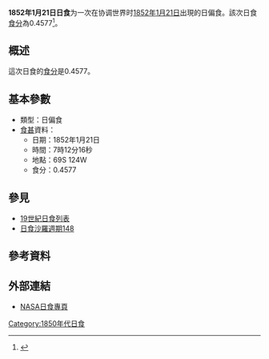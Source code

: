 {{Infobox Solar eclipse
| Year        = 1852
| Month       = 1
| Day         = 21
| Type        = 日偏食
| Image       = SE1852Jan21P.gif
| Image size  = 200px
| Image intro = 1852年1月21日日偏食路徑圖
  <!--   日食資料   -->
| Gamma       = -1.2948
| Mag         = 0.4577
| Saros       = [[日食沙羅週期148|148]]
| Saros total = 
| Saros seq   = 
  <!--     食甚     -->
| Duration    = 
| Location    = 
| Coords      = 
| Width       = 
  <!--   開始時間   -->
| Partial     = 
| Start type  = 
| Centre      = 
| Greatest    = 07:12:16
  <!--     倒數     -->
| hour        = 07
| minute      = 12
| second      = 16
| Duration_s  = 
}}
'''1852年1月21日日食'''为一次在协调世界时[[1852年|1852年]][[1月21日|1月21日]]出現的日偏食。該次日食[[食分|食分]]為0.4577<ref name="nasa_catalog_list">{{cite web |url=http://eclipse.gsfc.nasa.gov/SEcat5/SE1801-1900.html |title=Catalog of Solar Eclipses: 1801 to 1900 |language=en |publisher=[[NASA|NASA]] |accessdate=2009-07-26 |archiveurl=https://web.archive.org/web/20150112204733/http://eclipse.gsfc.nasa.gov/SEcat5/SE1801-1900.html |archivedate=2015-01-12 |deadurl=no }}</ref>。

== 概述 ==
這次日食的[[食分|食分]]是0.4577。

== 基本參數 ==
{{NoteUTC}}
* 類型：日偏食
*[[食甚|食甚]]資料：
** 日期：1852年1月21日
** 時間：7時12分16秒 
** 地點：69S 124W
** 食分：0.4577

== 參見 ==
{{日食主題}}
* [[19世紀日食列表|19世紀日食列表]]
* [[日食沙羅週期148|日食沙羅週期148]]

== 參考資料 ==
{{reflist}}

== 外部連結 ==
* [http://eclipse.gsfc.nasa.gov/solar.html NASA日食專頁]{{Wayback|url=http://eclipse.gsfc.nasa.gov/solar.html |date=20190108200537 }}{{en icon}}

{{日食}}

[[Category:1850年代日食|Category:1850年代日食]]


{{Eclipse-stub}}